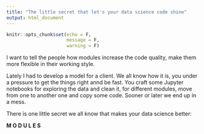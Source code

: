 ```yaml
---
title: "The little secret that let's your data science code shine"
output: html_document
---
```


```r
knitr::opts_chunk$set(echo = F,
                      message = F,
                      warning = F)
```

I want to tell the people how modules increase the code quality, make them more flexible in their working style.

Lately I had to develop a model for a client. We all know how it is, you under a pressure to get the things right annd be fast. You craft some Jupyter notebooks for exploring the data and clean it, for different modules, move from one to another one and copy some code. Sooner or later we end up in a mess.


There is one little secret we all know that makes your data science better:

__M O D U L E S__